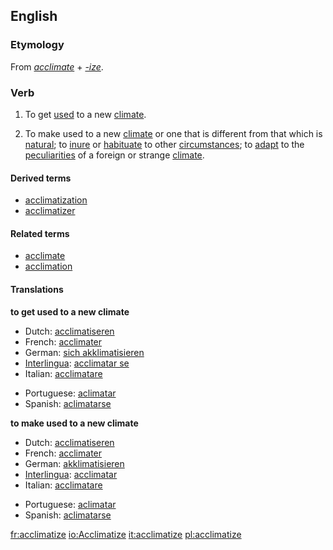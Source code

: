 ==English==
===Etymology===
From ''[[acclimate]]'' + ''[[-ize]]''.

===Verb===
{{en-infl-reg-other-e|acclimatiz|e|}}
# {{intransitive}} To get [[used]] to a new [[climate]].
# {{transitive}} To make used to a new [[climate]] or one that is different from that which is [[natural]]; to [[inure]] or [[habituate]] to other [[circumstance]]s; to [[adapt]] to the [[peculiarities]] of a foreign or strange [[climate]].

====Derived terms====
* [[acclimatization]]
* [[acclimatizer]]

====Related terms====
* [[acclimate]]
* [[acclimation]]

====Translations====
'''to get used to a new climate'''
{{top}}
* Dutch: [[acclimatiseren]]
* French: [[acclimater]]
* German: [[sich akklimatisieren]]
* [[Interlingua]]: [[acclimatar se]]
* Italian: [[acclimatare]]
{{mid}}
* Portuguese: [[aclimatar]]
* Spanish: [[aclimatarse]]
{{bottom}}

'''to make used to a new climate'''
{{top}}
* Dutch: [[acclimatiseren]]
* French: [[acclimater]]
* German: [[akklimatisieren]]
* [[Interlingua]]: [[acclimatar]]
* Italian: [[acclimatare]]
{{mid}}
* Portuguese: [[aclimatar]]
* Spanish: [[aclimatarse]]
{{bottom}}


[[fr:acclimatize]]
[[io:Acclimatize]]
[[it:acclimatize]]
[[pl:acclimatize]]